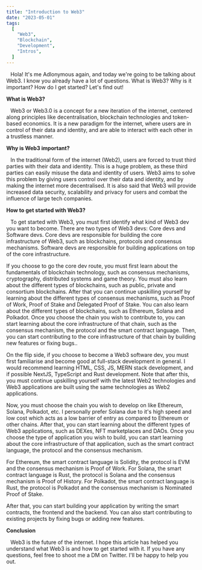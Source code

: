 ```yaml
---
title: "Introduction to Web3"
date: "2023-05-01"
tags:
  [
    "Web3",
    "Blockchain",
    "Development",
    "Intros",
  ]
---
```


&ensp; Hola! It's me Adlonymous again, and today we're going to be talking about Web3. I know you already have a lot of questions. What is Web3? Why is it important? How do I get started? Let's find out!

**What is Web3?**

&ensp; Web3 or Web3.0 is a concept for a new iteration of the internet, centered along principles like decentralisation, blockchain technologies and token-based economics. It is a new paradigm for the internet, where users are in control of their data and identity, and are able to interact with each other in a trustless manner.

**Why is Web3 important?**

&ensp; In the traditional form of the internet (Web2), users are forced to trust third parties with their data and identity. This is a huge problem, as these third parties can easily misuse the data and identity of users. Web3 aims to solve this problem by giving users control over their data and identity, and by making the internet more decentralised. It is also said that Web3 will provide increased data security, scalability and privacy for users and combat the influence of large tech companies.

**How to get started with Web3?**

&ensp; To get started with Web3, you must first identify what kind of Web3 dev you want to become. There are two types of Web3 devs: Core devs and Software devs. Core devs are responsible for building the core infrastructure of Web3, such as blockchains, protocols and consensus mechanisms. Software devs are responsible for building applications on top of the core infrastructure.

If you choose to go the core dev route, you must first learn about the fundamentals of blockchain technology, such as consensus mechanisms, cryptography, distributed systems and game theory. You must also learn about the different types of blockchains, such as public, private and consortium blockchains. After that you can continue upskilling yourself by learning about the different types of consensus mechanisms, such as Proof of Work, Proof of Stake and Delegated Proof of Stake. You can also learn about the different types of blockchains, such as Ethereum, Solana and Polkadot. Once you choose the chain you wish to contribute to, you can start learning about the core infrastructure of that chain, such as the consensus mechanism, the protocol and the smart contract language. Then, you can start contributing to the core infrastructure of that chain by building new features or fixing bugs..

On the flip side, if you choose to become a Web3 software dev, you must first familiarise and become good at full-stack development in general. I would recommend learning HTML, CSS, JS, MERN stack development, and if possible NextJS, TypeScript and Rust development. Note that after this, you must continue upskilling yourself with the latest Web2 technologies and Web3 applications are built using the same technologies as Web2 applications.

Now, you must choose the chain you wish to develop on like Ethereum, Solana, Polkadot, etc. I personally prefer Solana due to it's high speed and low cost which acts as a low barrier of entry as compared to Ethereum or other chains. After that, you can start learning about the different types of Web3 applications, such as DEXes, NFT marketplaces and DAOs. Once you choose the type of application you wish to build, you can start learning about the core infrastructure of that application, such as the smart contract language, the protocol and the consensus mechanism.

For Ethereum, the smart contract language is Solidity, the protocol is EVM and the consensus mechanism is Proof of Work. For Solana, the smart contract language is Rust, the protocol is Solana and the consensus mechanism is Proof of History. For Polkadot, the smart contract language is Rust, the protocol is Polkadot and the consensus mechanism is Nominated Proof of Stake.

After that, you can start building your application by writing the smart contracts, the frontend and the backend. You can also start contributing to existing projects by fixing bugs or adding new features.

**Conclusion**

&ensp; Web3 is the future of the internet. I hope this article has helped you understand what Web3 is and how to get started with it. If you have any questions, feel free to shoot me a DM on Twitter. I'll be happy to help you out.
